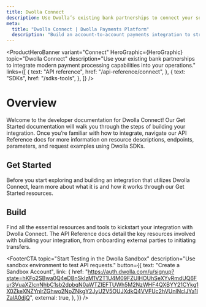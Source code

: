 ```yaml
---
title: Dwolla Connect
description: Use Dwolla’s existing bank partnerships to connect your software to the banking infrastructure.
meta:
  title: "Dwolla Connect | Dwolla Payments Platform"
  description: "Build an account-to-account payments integration to streamline your business payments and improve your bottom line."
---
```



<ProductHeroBanner
  variant="Connect"
  HeroGraphic={HeroGraphic}
  topic="Dwolla Connect"
  description="Use your existing bank partnerships to integrate modern payment processing capabilities into your operations."
  links={[
    {
      text: "API reference",
      href: "/api-reference/connect",
    },
    {
      text: "SDKs",
      href: "/sdks-tools",
    },
  ]}
/>

# Overview

Welcome to the developer documentation for Dwolla Connect! Our Get Started documentation will walk you through the steps of building your integration. Once you’re familiar with how to integrate, navigate our API Reference docs for more information on resource descriptions, endpoints, parameters, and request examples using Dwolla SDKs.

## Get Started

Before you start exploring and building an integration that utilizes Dwolla Connect, learn more about what it is and how it works through our Get Started resources.

<CardGrid maxColumns="2">
  <Card
    topic="What is Dwolla Connect?"
    description="Learn about Dwolla Connect’s robust features and how it simplifies creating seamless and secure account-to-account payments for businesses and developers."
    links={[
      {
        text: "Read Docs",
        href: "/docs/connect/what-is-dwolla-connect",
        external: false,
      },
    ]}
  />
  <Card
    topic="Planning Your Integration"
    description="Understanding the steps for a Dwolla Connect integration and for taking your integration live."
    links={[
      {
        text: "Read Docs",
        href: "/docs/connect/planning-your-integration",
        external: false,
      },
    ]}
  />
</CardGrid>

## Build

Find all the essential resources and tools to kickstart your integration with Dwolla Connect. The API Reference docs detail the key resources involved with building your integration, from onboarding external parties to initiating transfers.

<CardGrid maxColumns="2">
  <Card
    topic="API Reference"
    description="The API Reference provides detailed information about Dwolla Connect’s API functionality. Includes resource descriptions, endpoints, schemas, and error codes."
    links={[
      {
        text: "Read Docs",
        href: "/api-reference",
        external: false,
      },
    ]}
  />
  <Card
    topic="Postman Collection"
    description="Postman is a powerful tool that can be used to get started with API development and testing. Import the Dwolla Connect collection to get started with making API requests."
    links={[
      {
        text: "View Collection",
        href: "https://www.postman.com/dwolladev/workspace/dwolla/collection/5009345-52001489-7e46-4576-b76c-f7e581cdac15",
        external: true,
      },
    ]}
  />
</CardGrid>

<FooterCTA
  topic="Start Testing in the Dwolla Sandbox"
  description="Use sandbox environment to test API requests."
  button={{
    text: "Create a Sandbox Account",
    link: {
      href: "https://auth.dwolla.com/u/signup?state=hKFo2SBwa0Q4eDBnSklzM1V2T1U4M09FZUlHOUhSeXYyRmdUQ6Fur3VuaXZlcnNhbC1sb2dpbqN0aWTZIEFTUWh5M2NzWHF4QXBYY21CYkg1X0ZkeXNZYnlrZGhwo2NpZNkgY2JyU2V5OUJXdkQ4VVFUc2hVUnlNclJYa1lZalA0djQ",
      external: true,
    },
  }}
/>
